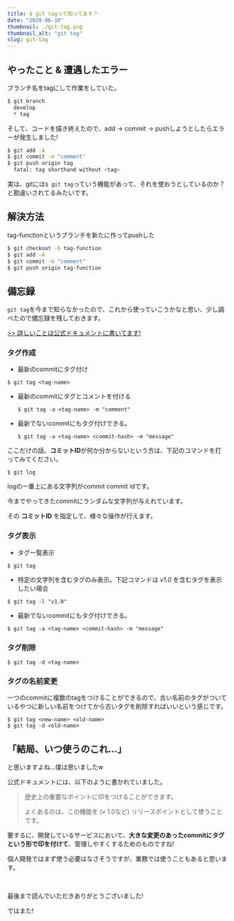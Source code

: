 ```yaml
---
title: $ git tagって知ってます？
date: "2020-06-10"
thumbnail: ./git-tag.png
thumbnail_alt: "git tag"
slug: git-tag
---
```


## やったこと & 遭遇したエラー
ブランチ名をtagにして作業をしていた。
```bash
$ git branch
  develop
  * tag
```

そして、コードを描き終えたので、add -> commit -> pushしようとしたらエラーが発生しました!

```bash
$ git add -A
$ git commit -m "comment"
$ git push origin tag
  fatal: tag shorthand without <tag>
```

実は、gitには`$ git tag`っていう機能があって、それを使おうとしているのか？と勘違いされてるみたいです。


## 解決方法

tag-functionというブランチを新たに作ってpushした

```bash
$ git checkout -b tag-function  
$ git add -A  
$ git commit -m "comment"  
$ git push origin tag-function
```

## 備忘録

`git tag`を今まで知らなかったので、これから使っていこうかなと思い、少し調べたので備忘録を残しておきます。

[>> 詳しいことは公式ドキュメントに書いてます!](https://git-scm.com/book/ja/v2/Git-%E3%81%AE%E5%9F%BA%E6%9C%AC-%E3%82%BF%E3%82%B0)


### タグ作成

  - 最新のcommitにタグ付け

  ```
  $ git tag <tag-name>
  ```

  - 最新のcommitにタグとコメントを付ける

    ```
    $ git tag -a <tag-name> -m "comment"
    ```

  - 最新でないcommitにもタグ付けできる。

    ```
    $ git tag -a <tag-name> <commit-hash> -m "message"
    ```

ここだけの話、**コミットID**が何か分からないという方は、下記のコマンドを打ってみてください。

```
$ git log
```

logの一番上にある文字列がcommit commit idです。

今までやってきたcommitにランダムな文字列が与えれています。

その **コミットID** を指定して、様々な操作が行えます。

### タグ表示

- タグ一覧表示

```
$ git tag
```

- 特定の文字列を含むタグのみ表示。下記コマンドは *v1.0* を含むタグを表示したい場合

```
$ git tag -l "v1.0"
```

- 最新でないcommitにもタグ付けできる。

```
$ git tag -a <tag-name> <commit-hash> -m "message"
```

### タグ削除

```
$ git tag -d <tag-name>
```

### タグの名前変更

一つのcommitに複数のtagをつけることができるので、古い名前のタグがついているやつに新しい名前をつけてから古いタグを削除すればいいという感じです。

```
$ git tag <new-name> <old-name>
$ git tag -d <old-name>
```




## 「結局、いつ使うのこれ...」

と思いますよね...僕は思いましたw

公式ドキュメントには、以下のように書かれていました。
> 歴史上の重要なポイントに印をつけることができます。
>
> よくあるのは、この機能を (v 1.0など) リリースポイントとして使うことです。

要するに、開発しているサービスにおいて、**大きな変更のあったcommitにタグという形で印を付けて**、管理しやすくするためのものですね!

個人開発ではまず使う必要はなさそうですが、業務では使うこともあると思います。

<br />

最後まで読んでいただきありがとうございました!

ではまた!
